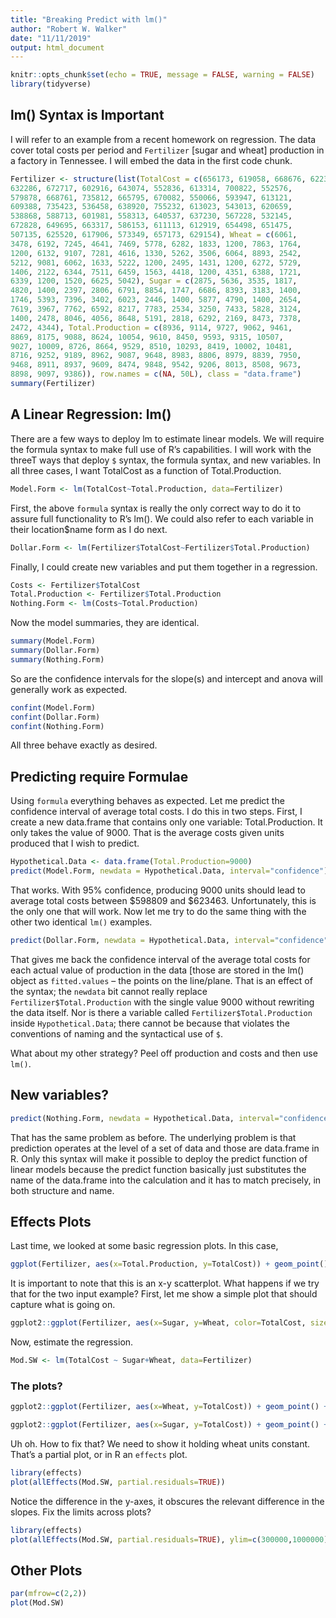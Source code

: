 ```yaml
---
title: "Breaking Predict with lm()"
author: "Robert W. Walker"
date: "11/11/2019"
output: html_document
---
```


```r
knitr::opts_chunk$set(echo = TRUE, message = FALSE, warning = FALSE)
library(tidyverse)
```

## lm() Syntax is Important

I will refer to an example from a recent homework on regression.  The data cover total costs per period and `Fertilizer` [sugar and wheat] production in a factory in Tennessee.  I will embed the data in the first code chunk.

```r
Fertilizer <- structure(list(TotalCost = c(656173, 619058, 668676, 622302, 
632286, 672717, 602916, 643074, 552836, 613314, 700822, 552576, 
579878, 668761, 735812, 665795, 670082, 550066, 593947, 613121, 
609388, 735423, 536458, 638920, 755232, 613023, 543013, 620659, 
538868, 588713, 601981, 558313, 640537, 637230, 567228, 532145, 
672828, 649695, 663317, 586153, 611113, 612919, 654498, 651475, 
507135, 625520, 617906, 573349, 657173, 629154), Wheat = c(6061, 
3478, 6192, 7245, 4641, 7469, 5778, 6282, 1833, 1200, 7863, 1764, 
1200, 6132, 9107, 7281, 4616, 1330, 5262, 3506, 6064, 8893, 2542, 
5212, 9081, 6062, 1633, 5222, 1200, 2495, 1431, 1200, 6272, 5729, 
1406, 2122, 6344, 7511, 6459, 1563, 4418, 1200, 4351, 6388, 1721, 
6339, 1200, 1520, 6625, 5042), Sugar = c(2875, 5636, 3535, 1817, 
4820, 1400, 2397, 2806, 6791, 8854, 1747, 6686, 8393, 3183, 1400, 
1746, 5393, 7396, 3402, 6023, 2446, 1400, 5877, 4790, 1400, 2654, 
7619, 3967, 7762, 6592, 8217, 7783, 2534, 3250, 7433, 5828, 3124, 
1400, 2478, 8046, 4056, 8648, 5191, 2818, 6292, 2169, 8473, 7378, 
2472, 4344), Total.Production = c(8936, 9114, 9727, 9062, 9461, 
8869, 8175, 9088, 8624, 10054, 9610, 8450, 9593, 9315, 10507, 
9027, 10009, 8726, 8664, 9529, 8510, 10293, 8419, 10002, 10481, 
8716, 9252, 9189, 8962, 9087, 9648, 8983, 8806, 8979, 8839, 7950, 
9468, 8911, 8937, 9609, 8474, 9848, 9542, 9206, 8013, 8508, 9673, 
8898, 9097, 9386)), row.names = c(NA, 50L), class = "data.frame")
summary(Fertilizer)
```

## A Linear Regression: lm()

There are a few ways to deploy lm to estimate linear models.  We will require the formula syntax to make full use of R's capabilities.  I will work with the threeT ways that deploy `$` syntax, the formula syntax, and new variables.  In all three cases, I want TotalCost as a function of Total.Production.

```r
Model.Form <- lm(TotalCost~Total.Production, data=Fertilizer)
```

First, the above `formula` syntax is really the only correct way to do it to assure full functionality to R's lm().  We could also refer to each variable in their location$name form as I do next.

```r
Dollar.Form <- lm(Fertilizer$TotalCost~Fertilizer$Total.Production)
```

Finally, I could create new variables and put them together in a regression.

```r
Costs <- Fertilizer$TotalCost
Total.Production <- Fertilizer$Total.Production
Nothing.Form <- lm(Costs~Total.Production)
```

Now the model summaries, they are identical.

```r
summary(Model.Form)
summary(Dollar.Form)
summary(Nothing.Form)
```


So are the confidence intervals for the slope(s) and intercept and anova will generally work as expected.

```r
confint(Model.Form)
confint(Dollar.Form)
confint(Nothing.Form)
```

All three behave exactly as desired.

## Predicting require Formulae

Using `formula` everything behaves as expected.  Let me predict the confidence interval of average total costs.  I do this in two steps.  First, I create a new data.frame that contains only one variable: Total.Production.  It only takes the value of 9000.  That is the average costs given units produced that I wish to predict.

```r
Hypothetical.Data <- data.frame(Total.Production=9000)
predict(Model.Form, newdata = Hypothetical.Data, interval="confidence")
  ```

That works.  With 95% confidence, producing 9000 units should lead to average total costs between \$598809 and \$623463.  Unfortunately, this is the only one that will work. Now let me try to do the same thing with the other two identical `lm()` examples.

```r
predict(Dollar.Form, newdata = Hypothetical.Data, interval="confidence")
```

That gives me back the confidence interval of the average total costs for each actual value of production in the data [those are stored in the lm() object as `fitted.values` -- the points on the line/plane.  That is an effect of the syntax; the `newdata` bit cannot really replace `Fertilizer$Total.Production` with the single value 9000 without rewriting the data itself.  Nor is there a variable called `Fertilizer$Total.Production` inside `Hypothetical.Data`; there cannot be because that violates the conventions of naming and the syntactical use of `$`.

What about my other strategy?  Peel off production and costs and then use `lm()`.

## New variables?

```r
predict(Nothing.Form, newdata = Hypothetical.Data, interval="confidence")
```

That has the same problem as before.  The underlying problem is that prediction operates at the level of a set of data and those are data.frame in R.  Only this syntax will make it possible to deploy the predict function of linear models because the predict function basically just substitutes the name of the data.frame into the calculation and it has to match precisely, in both structure and name.

## Effects Plots

Last time, we looked at some basic regression plots.  In this case,

```r
ggplot(Fertilizer, aes(x=Total.Production, y=TotalCost)) + geom_point() + geom_smooth(method="lm")
```

It is important to note that this is an x-y scatterplot.  What happens if we try that for the two input example?  First, let me show a simple plot that should capture what is going on.

```r
ggplot2::ggplot(Fertilizer, aes(x=Sugar, y=Wheat, color=TotalCost, size=TotalCost)) + geom_point() + scale_size_continuous(guide=FALSE) + labs(title="Total Cost for Wheat/Sugar Pairs")
```

Now, estimate the regression.

```r
Mod.SW <- lm(TotalCost ~ Sugar+Wheat, data=Fertilizer)
```

### The plots?

```r
ggplot2::ggplot(Fertilizer, aes(x=Wheat, y=TotalCost)) + geom_point() + geom_smooth(method="lm")
```

```r
ggplot2::ggplot(Fertilizer, aes(x=Sugar, y=TotalCost)) + geom_point() + geom_smooth(method="lm")
```

Uh oh.  How to fix that?  We need to show it holding wheat units constant.  That's a partial plot, or in R an `effects` plot.

```r
library(effects)
plot(allEffects(Mod.SW, partial.residuals=TRUE))
```

Notice the difference in the y-axes, it obscures the relevant difference in the slopes.  Fix the limits across plots?

```r
library(effects)
plot(allEffects(Mod.SW, partial.residuals=TRUE), ylim=c(300000,1000000))
```

## Other Plots

```r
par(mfrow=c(2,2))
plot(Mod.SW)
```


